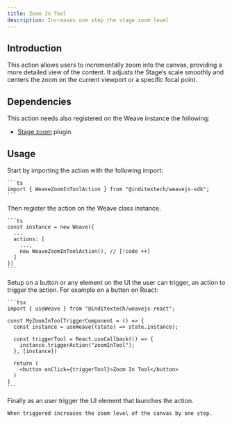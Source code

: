 ```yaml
---
title: Zoom In Tool
description: Increases one step the stage zoom level
---
```



## Introduction

This action allows users to incrementally zoom into the canvas, providing a more detailed
view of the content. It adjusts the Stage’s scale smoothly and centers the zoom
on the current viewport or a specific focal point.

## Dependencies

This action needs also registered on the Weave instance the following:

- [Stage zoom](/docs/main/build/plugins/stage-zoom) plugin

## Usage

<Accordions>
  <Accordion title="1. Import the action" id="import-action">
    Start by importing the action with the following import:

    ```ts
    import { WeaveZoomInToolAction } from "@inditextech/weavejs-sdk";
    ```

  </Accordion>
  <Accordion title="2. Register the action" id="register-action">
    Then register the action on the Weave class instance.

    ```ts
    const instance = new Weave({
      ...
      actions: [
        ...,
        new WeaveZoomInToolAction(), // [!code ++]
      ]
    })
    ```

  </Accordion>
  <Accordion title="3. Setup the action trigger" id="setup-action-trigger">
    Setup on a button or any element on the UI the user can trigger, an action
    to trigger the action. For example on a button on React:

    ```tsx
    import { useWeave } from "@inditextech/weavejs-react";

    const MyZoomInToolTriggerComponent = () => {
      const instance = useWeave((state) => state.instance);

      const triggerTool = React.useCallback(() => {
        instance.triggerAction("zoomInTool");
      }, [instance])

      return (
        <button onClick={triggerTool}>Zoom In Tool</button>
      )
    }
    ```

  </Accordion>
  <Accordion title="4. Trigger the action" id="trigger-the-action">
    Finally as an user trigger the UI element that launches the action.

    When triggered increases the zoom level of the canvas by one step.

  </Accordion>
</Accordions>
